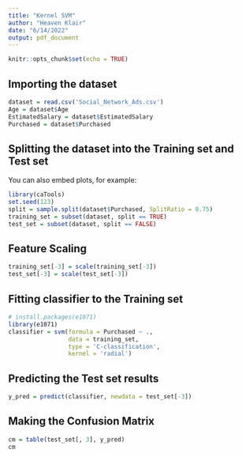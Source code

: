 ```yaml
---
title: "Kernel SVM"
author: "Heaven Klair"
date: "6/14/2022"
output: pdf_document
---
```


```r
knitr::opts_chunk$set(echo = TRUE)
```


## Importing the dataset


```r
dataset = read.csv('Social_Network_Ads.csv')
Age = dataset$Age
EstimatedSalary = dataset$EstimatedSalary
Purchased = dataset$Purchased
```

## Splitting the dataset into the Training set and Test set

You can also embed plots, for example:

```r
library(caTools)
set.seed(123)
split = sample.split(dataset$Purchased, SplitRatio = 0.75)
training_set = subset(dataset, split == TRUE)
test_set = subset(dataset, split == FALSE)
```


## Feature Scaling

```r
training_set[-3] = scale(training_set[-3])
test_set[-3] = scale(test_set[-3])
```

## Fitting classifier to the Training set

```r
# install.packages(e1071)
library(e1071)
classifier = svm(formula = Purchased ~ .,
                 data = training_set,
                 type = 'C-classification',
                 kernel = 'radial')
```

## Predicting the Test set results

```r
y_pred = predict(classifier, newdata = test_set[-3])
```

## Making the Confusion Matrix

```r
cm = table(test_set[, 3], y_pred)
cm
```